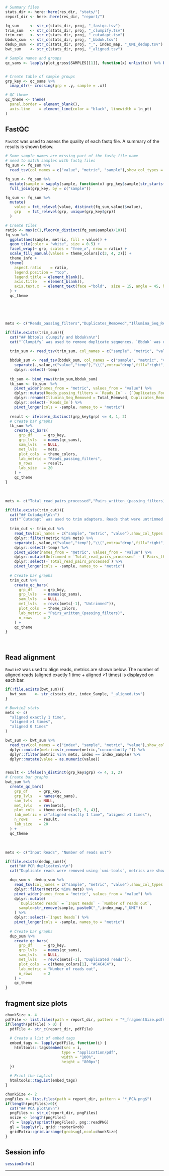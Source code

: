 
```r

# Summary files
stats_dir <- here::here(res_dir, "stats/")
report_dir <- here::here(res_dir, "report/")

fq_sum     <- str_c(stats_dir, proj, "_fastqc.tsv")
trim_sum   <- str_c(stats_dir, proj, "_clumpify.tsv")
trim_cut   <- str_c(stats_dir, proj, "_cutadapt.tsv")
bbduk_sum  <- str_c(stats_dir, proj, "_bbduk.tsv")
dedup_sum  <- str_c(stats_dir, proj, "_", index_map, "_UMI_dedup.tsv")
bwt_sum    <- str_c(stats_dir, proj, "_aligned.tsv")

# Sample names and groups
qc_sams <- lapply(plot_grpss$SAMPLES[[1]], function(x) unlist(x)) %>% bind_cols() 


# Create table of sample groups
grp_key <- qc_sams %>%
  imap_dfr(~ crossing(grp = .y, sample = .x))

# QC theme
qc_theme <- theme(
  panel.border = element_blank(),
  axis.line    = element_line(color = "black", linewidth = ln_pt)
)

```

## FastQC

`FastQC` was used to assess the quality of each fastq file. A summary of the results is shown below.

```r

# Some sample names are missing part of the fastq file name
# need to match samples with fastq files
fq_sum <- fq_sum %>%
  read_tsv(col_names = c("value", "metric", "sample"),show_col_types = FALSE) 

fq_sum <- fq_sum %>% 
  mutate(sample = sapply(sample, function(x) grp_key$sample[str_starts(x,grp_key$sample)][1])) %>%
  full_join(grp_key, by = c("sample"))

fq_sum <- fq_sum %>%
  mutate(
    value = fct_relevel(value, distinct(fq_sum,value)$value),
    grp   = fct_relevel(grp, unique(grp_key$grp))
  )

# Create tiles
ratio <- max(c(1,floor(n_distinct(fq_sum$sample)/10)))
fq_sum %>%
  ggplot(aes(sample, metric, fill = value)) +
  geom_tile(color = "white", size = 0.5) +
  facet_wrap(~ grp, scales = "free_x", nrow = ratio) +
  scale_fill_manual(values = theme_colors[c(3, 4, 2)]) +
  theme_info +
  theme(
    aspect.ratio    = ratio,
    legend.position = "top",
    legend.title = element_blank(),
    axis.title   = element_blank(),
    axis.text.x  = element_text(face ="bold",  size = 15, angle = 45, hjust = 1, vjust = 1)
  ) +
  qc_theme




```

<br>

```r
mets <- c("Reads_passing_filters","Duplicates_Removed","Illumina_Seq_Removed")

if(file.exists(trim_sum)){
  cat("## bbtools clumpify and bbduk\n\n")
  cat("`Clumpify` was used to remove duplicate sequences. `Bbduk` was used to remove Illumina sequences\n\n")
  
  trim_sum <- read_tsv(trim_sum, col_names = c("sample", "metric", "value"),show_col_types = FALSE)

  bbduk_sum <- read_tsv(bbduk_sum, col_names = c("sample", "metric", "value"),show_col_types = FALSE) %>% 
    separate(.,value,c("value","temp"),"\\(",extra="drop",fill="right",convert=T) %>% 
    dplyr::select(-temp) 
  
  tb_sum <- bind_rows(trim_sum,bbduk_sum)
  tb_sum <- tb_sum  %>% 
    pivot_wider(names_from = "metric", values_from = "value") %>% 
    dplyr::mutate(Reads_passing_filters = `Reads_In` - (`Duplicates_Found` + `Total_Removed`)) %>%
    dplyr::rename(Illumina_Seq_Removed = Total_Removed, Duplicates_Removed = Duplicates_Found ) %>% 
    dplyr::select(-`Reads_In`) %>%
    pivot_longer(cols = -sample, names_to = "metric")
  
  result <- ifelse(n_distinct(grp_key$grp) <= 4, 1, 2)
  # Create bar graphs
  tb_sum %>%
    create_qc_bars(
      grp_df     = grp_key,
      grp_lvls   = names(qc_sams),
      sam_lvls   = NULL,
      met_lvls   = mets,
      plot_cols  = theme_colors,
      lab_metric = "Reads_passing_filters",
      n_rows     = result,
      lab_size   = 20
    ) +
    qc_theme
}
```


<br>

```r
mets <- c("Total_read_pairs_processed","Pairs_written_(passing_filters)","Pairs_that_were_too_short")

if(file.exists(trim_cut)){
  cat("## Cutadapt\n\n")
  cat("`Cutadapt` was used to trim adapters. Reads that were untrimmed or were too short were removed, metrics are shown below. The number of reads written is displayed on each bar.\n\n")
  
  trim_cut <- trim_cut %>%
    read_tsv(col_names = c("sample", "metric", "value"),show_col_types = FALSE) %>%
    dplyr::filter(metric %in% mets) %>%
    separate(.,value,c("value","temp"),"\\(",extra="drop",fill="right",convert=T) %>% 
    dplyr::select(-temp) %>% 
    pivot_wider(names_from = "metric", values_from = "value") %>% 
    dplyr::mutate(Untrimmed = `Total_read_pairs_processed` - (`Pairs_that_were_too_short` + `Pairs_written_(passing_filters)`)) %>%
    dplyr::select(-`Total_read_pairs_processed`) %>%
    pivot_longer(cols = -sample, names_to = "metric")
  
  # Create bar graphs
  trim_cut %>%
    create_qc_bars(
      grp_df     = grp_key,
      grp_lvls   = names(qc_sams),
      sam_lvls   = NULL,
      met_lvls   = rev(c(mets[-1], "Untrimmed")),
      plot_cols  = theme_colors,
      lab_metric = "Pairs_written_(passing_filters)",
      n_rows     = 2
    ) +
    qc_theme
}

```


<br>

## Read alignment

`Bowtie2` was used to align reads, metrics are shown below. The number of aligned reads (aligned exactly 1 time + aligned >1 times) is displayed on each bar.

```r

if(!file.exists(bwt_sum)){
  bwt_sum    <- str_c(stats_dir, index_Sample, "_aligned.tsv")
}

# Bowtie2 stats
mets <- c(
  "aligned exactly 1 time",
  "aligned >1 times",
  "aligned 0 times"
)

bwt_sum <- bwt_sum %>%
  read_tsv(col_names = c("index", "sample", "metric", "value"),show_col_types = FALSE) %>%
  dplyr::mutate(metric=str_remove(metric,"concordantly ")) %>% 
  dplyr::filter(metric %in% mets, index == index_Sample) %>%
  dplyr::mutate(value = as.numeric(value))


result <- ifelse(n_distinct(grp_key$grp) <= 4, 1, 2)
# Create bar graphs
bwt_sum %>%
  create_qc_bars(
    grp_df     = grp_key,
    grp_lvls   = names(qc_sams),
    sam_lvls   = NULL,
    met_lvls   = rev(mets),
    plot_cols  = theme_colors[c(2, 5, 4)],
    lab_metric = c("aligned exactly 1 time", "aligned >1 times"),
    n_rows     = result,
    lab_size   = 20
  ) +
  qc_theme

```

<br>


```r
mets <- c("Input Reads", "Number of reads out")

if(file.exists(dedup_sum)){
  cat("## PCR duplicates\n\n")
  cat("Duplicate reads were removed using `umi-tools`, metrics are shown below. The number of reads written is displayed on each bar.\n\n")

  dup_sum <- dedup_sum %>%
    read_tsv(col_names = c("sample", "metric", "value"),show_col_types = FALSE) %>%
    dplyr::filter(metric %in% mets) %>%
    pivot_wider(names_from = "metric", values_from = "value") %>%
    dplyr::mutate(
      `Duplicated reads` = `Input Reads` - `Number of reads out`,
      sample=str_remove(sample, paste0("_",index_map,"_UMI"))
    ) %>%
    dplyr::select(-`Input Reads`) %>%
    pivot_longer(cols = -sample, names_to = "metric")
  
  # Create bar graphs
  dup_sum %>%
    create_qc_bars(
      grp_df     = grp_key,
      grp_lvls   = names(qc_sams),
      sam_lvls   = NULL,
      met_lvls   = rev(c(mets[-1], "Duplicated reads")),
      plot_cols  = c(theme_colors[1], "#C4C4C4"),
      lab_metric = "Number of reads out",
      n_rows     = 2
    ) +
    qc_theme
}
```

## fragment size plots

```r

chunkSize <- 4
pdfFile <- list.files(path = report_dir, pattern = "*_fragmentSize.pdf$")
if(length(pdfFile) > 0) {
  pdfFile <- str_c(report_dir, pdfFile)
  
  # Create a list of embed tags
  embed_tags <- lapply(pdfFile, function(i) {
    htmltools::tags$embed(src = i, 
                         type = "application/pdf", 
                         width = "100%", 
                         height = "800px")
  })
  
  # Print the tagList
  htmltools::tagList(embed_tags)
}

```


```r
chunkSize <- 2
pngFiles <- list.files(path = report_dir, pattern = "*_PCA.png$")
if(length(pngFiles)>0){
  cat("## PCA plot\n\n")
  pngFiles <- str_c(report_dir, pngFiles)
  nsize <- length(pngFiles)
  rl = lapply(sprintf(pngFiles), png::readPNG)
  gl = lapply(rl, grid::rasterGrob)
  gridExtra::grid.arrange(grobs=gl,ncol=chunkSize)
}
```

## Session info

```r

sessionInfo()

```


---

<br>

<br>
